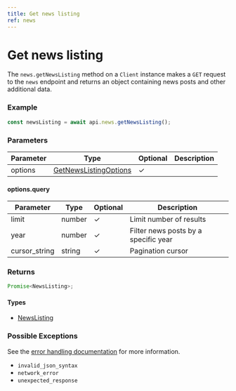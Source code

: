 ```yaml
---
title: Get news listing
ref: news
---
```


# Get news listing

The `news.getNewsListing` method on a `Client` instance makes a `GET` request to the `news` endpoint and returns an object containing news posts and other additional data.

### Example

```ts
const newsListing = await api.news.getNewsListing();
```

### Parameters

| Parameter | Type                                                          | Optional | Description |
| --------- | ------------------------------------------------------------- | -------- | ----------- |
| options   | [GetNewsListingOptions](/references/get-news-listing-options) | ✓        |             |

#### options.query

| Parameter     | Type   | Optional | Description                          |
| ------------- | ------ | -------- | ------------------------------------ |
| limit         | number | ✓        | Limit number of results              |
| year          | number | ✓        | Filter news posts by a specific year |
| cursor_string | string | ✓        | Pagination cursor                    |

### Returns

```ts
Promise<NewsListing>;
```

#### Types

- [NewsListing](/references/news-listing)

### Possible Exceptions

See the [error handling documentation](/extras/error-handling) for more information.

- `invalid_json_syntax`
- `network_error`
- `unexpected_response`
